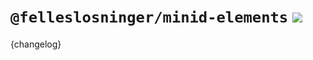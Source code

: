 

<Meta title="Changelog" />

# `@felleslosninger/minid-elements` [![](https://img.shields.io/npm/v/@felleslosninger/minid-elements?label=latest%20release&color=0062BA)](https://www.npmjs.com/package/@felleslosninger/minid-elements)

<Markdown>{changelog}</Markdown>
